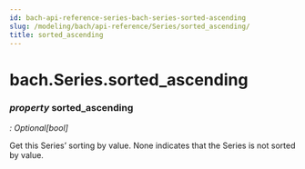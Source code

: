 ```yaml
---
id: bach-api-reference-series-bach-series-sorted-ascending
slug: /modeling/bach/api-reference/Series/sorted_ascending/
title: sorted_ascending
---
```


# bach.Series.sorted_ascending

<div className="property">

### <span className="type-annotation"><em>property </em></span> <span className="name">sorted_ascending</span>

<span className="type-annotation"><em>

: Optional[bool]

</em></span> 


<div className="content">

Get this Series’ sorting by value. None indicates that the Series is not sorted by value.


</div>


</div>
